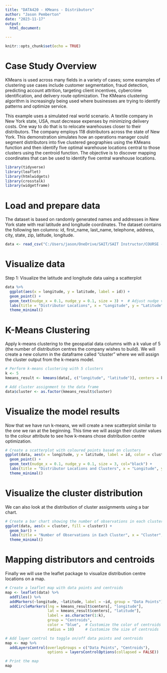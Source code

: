 ```yaml
---
title: "DATA420 - KMeans - Distributors"
author: "Jason Pemberton"
date: "2023-11-17"
output: 
  html_document:

---
```


```r
knitr::opts_chunk$set(echo = TRUE)
```

# Case Study Overview

KMeans is used across many fields in a variety of cases; some examples of clustering use cases include customer segmentation, fraud detection, predicting account attrition, targeting client incentives, cybercrime identification, and delivery route optimization. The KMeans clustering algorithm is increasingly being used where businesses are trying to identify patterns and optimize service.

This example uses a simulated real world scenario. A textile company in New York state, USA, must decrease expenses by minimizing delivery costs. One way to do that is to relocate warehouses closer to their distributors. The company employs 118 distributors across the state of New York. This demonstration simulates how an operations manager could segment distributors into five clustered geographies using the KMeans function and then identify five optimal warehouse locations central to those clusters using the centroid function. The objective is to discover mapping coordinates that can be used to identify five central warehouse locations.


```r
library(tidyverse)
library(leaflet)
library(htmlwidgets)
library(crosstalk)
library(widgetframe)
```

# Load and prepare data

The dataset is based on randomly generated names and addresses in New York state with real latitude and longitude coordinates. The dataset contains the following ten columns: id, first_name, last_name, telephone, address, city, state, zip, latitude, longitude. 

```r
data <- read_csv("C:/Users/jason/OneDrive/SAIT/SAIT Instructor/COURSE - NEW_SAIT_DATA420/data/DistributorData.csv")
```

# Visualize data

Step 1: Visualize the latitude and longitude data uaing a scatterplot

```r
data %>% 
  ggplot(aes(x = longitude, y = latitude, label = id)) +
  geom_point() +
  geom_text(nudge_x = 0.1, nudge_y = 0.1, size = 3) +  # Adjust nudge values as needed
  labs(title = "Distributor Locations", x = "Longitude", y = "Latitude") +
  theme_minimal()
```

# K-Means Clustering

Apply k-means clustering to the geospatial data columns with a k value of 5 (the number of distribution centres the company wishes to build). We will create a new column in the dataframe called "cluster" where we will assign the cluster output from the k-means model.
```r
# Perform k-means clustering with 5 clusters
k <- 5
kmeans_result <- kmeans(data[, c("longitude", "latitude")], centers = k)

# Add cluster assignment to the data frame
data$cluster <- as.factor(kmeans_result$cluster)
```

# Visualize the model results

Now that we have run k-means, we will create a new scatterplot similar to the one we ran at the beginning. This time we will assign their cluster values to the colour attribute to see how k-means chose distribution centre optimization.
```r
# Create a scatterplot with coloured points based on clusters
ggplot(data, aes(x = longitude, y = latitude, label = id, color = cluster)) +
  geom_point() +
  geom_text(nudge_x = 0.1, nudge_y = 0.1, size = 3, col="black") +
  labs(title = "Distributor Locations and Clusters", x = "Longitude", y = "Latitude") +
  theme_minimal()
```

# Visualize the cluster distribution

We can also look at the distribution of cluster assignments using a bar chart.
```r
# Create a bar chart showing the number of observations in each cluster
ggplot(data, aes(x = cluster, fill = cluster)) +
  geom_bar() +
  labs(title = "Number of Observations in Each Cluster", x = "Cluster", y = "Count") +
  theme_minimal()
```

# Mapping distributors and centroids
Finally we will use the leaflet package to visualize distribution centre locations on a map. 
```r
# Create a leaflet map with data points and centroids
map <- leaflet(data) %>%
  addTiles() %>%
  addMarkers(~longitude, ~latitude, label = ~id, group = "Data Points") %>%
  addCircleMarkers(lng = kmeans_result$centers[, "longitude"],
                   lat = kmeans_result$centers[, "latitude"],
                   label = as.character(1:k),
                   group = "Centroids",
                   color = "blue",  # Customize the color of centroids
                   radius = 10)     # Customize the size of centroids

# Add layer control to toggle on/off data points and centroids
map <- map %>%
  addLayersControl(overlayGroups = c("Data Points", "Centroids"),
                   options = layersControlOptions(collapsed = FALSE))

# Print the map
map
```


